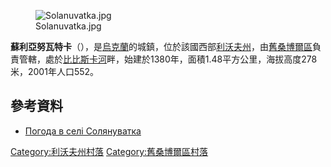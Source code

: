 [[Image:Solanuvatka.jpg|right]]

{{coord|49|35|32|N|22|47|4|E|scale:100000|display=title}}

'''蘇利亞努瓦特卡'''（{{lang-uk|Солянуватка}}），是[[烏克蘭|烏克蘭]]的城鎮，位於該國西部[[利沃夫州|利沃夫州]]，由[[舊桑博爾區|舊桑博爾區]]負責管轄，處於[[比比斯卡河|比比斯卡河]]畔，始建於1380年，面積1.48平方公里，海拔高度278米，2001年人口552。

==參考資料==
* [http://weather.in.ua/ua/l'vovskaja/24508 Погода в селі Солянуватка] {{Wayback|url=http://weather.in.ua/ua/l'vovskaja/24508 |date=20111221170500 }}

[[Category:利沃夫州村落|Category:利沃夫州村落]]
[[Category:舊桑博爾區村落|Category:舊桑博爾區村落]]


{{Lviv-geo-stub}}